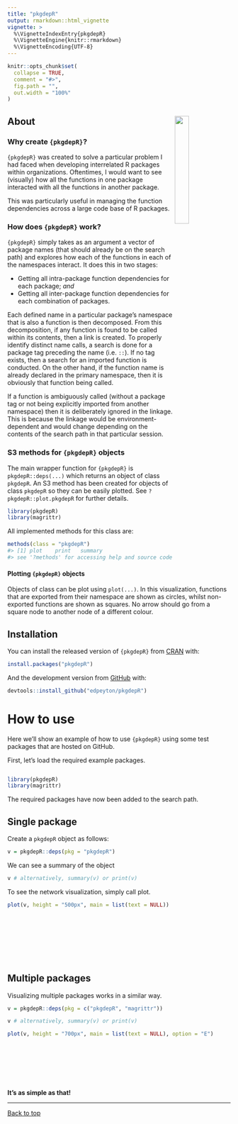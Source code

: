 ```yaml
---
title: "pkgdepR"
output: rmarkdown::html_vignette
vignette: >
  %\VignetteIndexEntry{pkgdepR}
  %\VignetteEngine{knitr::rmarkdown}
  %\VignetteEncoding{UTF-8}
---
```





```r
knitr::opts_chunk$set(
  collapse = TRUE,
  comment = "#>",
  fig.path = "",
  out.width = "100%"
)
```

<style>
    img {
        border: 0;
    }
</style>

## About  <img src="hexsticker.png" align="right" style="width:25%">

### Why create `{pkgdepR}`?

`{pkgdepR}` was created to solve a particular problem I had faced when developing interrelated R packages within organizations. Oftentimes, I would want to see (visually) how all the functions in one package interacted with all the functions in another package.

This was particularly useful in managing the function dependencies across a large code base of R packages.

### How does `{pkgdepR}` work?

`{pkgdepR}` simply takes as an argument a vector of package names (that should already be on the search path) and explores how each of the functions in each of the namespaces interact. It does this in two stages:  

* Getting all intra-package function dependencies for each package; *and*  
* Getting all inter-package function dependencies for each combination of packages.

Each defined name in a particular package's namespace that is also a function is then decomposed. From this decomposition, if any function is found to be called within its contents, then a link is created. To properly identify distinct name calls, a search is done for a package tag preceding the name (i.e. `::`). If no tag exists, then a search for an imported function is conducted. On the other hand, if the function name is already declared in the primary namespace, then it is obviously that function being called.

If a function is ambiguously called (without a package tag or not being explicitly imported from another namespace) then it is deliberately ignored in the linkage. This is because the linkage would be environment-dependent and would change depending on the contents of the search path in that particular session.

### S3 methods for `{pkgdepR}` objects

The main wrapper function for `{pkgdepR}` is `pkgdepR::deps(...)` which returns an object of class `pkgdepR`. An S3 method has been created for objects of class `pkgdepR` so they can be easily plotted. See `?pkgdepR::plot.pkgdepR` for further details.

```r

library(pkgdepR)
library(magrittr)

```

All implemented methods for this class are:
```r
methods(class = "pkgdepR")
#> [1] plot    print   summary
#> see '?methods' for accessing help and source code
```

#### Plotting `{pkgdepR}` objects
Objects of class \code{pkgdepR} can be plot using `plot(...)`. In this visualization, functions that are exported from their namespace are shown as circles, whilst non-exported functions are shown as squares. No arrow should go from a square node to another node of a different colour.

## Installation

You can install the released version of `{pkgdepR}` from [CRAN](https://CRAN.R-project.org) with:

```r
install.packages("pkgdepR")
```

And the development version from [GitHub](https://github.com/edpeyton/pkgdepR) with:

```r
devtools::install_github("edpeyton/pkgdepR")
```


# How to use
Here we'll show an example of how to use `{pkgdepR}` using some test packages that are hosted on GitHub.

First, let's load the required example packages.

```r

library(pkgdepR)
library(magrittr)

```

The required packages have now been added to the search path.

## Single package
Create a `pkgdepR` object as follows:
```r
v = pkgdepR::deps(pkg = "pkgdepR")
```

We can see a summary of the object
```r
v # alternatively, summary(v) or print(v)
```

To see the network visualization, simply call plot.
```r
plot(v, height = "500px", main = list(text = NULL))
```
  
<br>\
<br>\
<br>\
    
## Multiple packages
Visualizing multiple packages works in a similar way.
```r
v = pkgdepR::deps(pkg = c("pkgdepR", "magrittr"))
```

```r
v # alternatively, summary(v) or print(v)
```

```r
plot(v, height = "700px", main = list(text = NULL), option = "E")
``` 

  
<br>\
<br>\
<br>\
<strong>It's as simple as that! </strong>

******


<a href = "#top">Back to top</a>